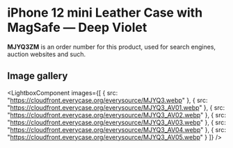 
# iPhone 12 mini Leather Case with MagSafe — Deep Violet

<Callout type='info' emoji='👉🏻'>**MJYQ3ZM** is an order number for this product, used for search engines, auction websites and such.</Callout>

## Image gallery

<LightboxComponent
    images={[
      {
        src: "https://cloudfront.everycase.org/everysource/MJYQ3.webp"
      },
      {
        src: "https://cloudfront.everycase.org/everysource/MJYQ3_AV01.webp"
      },
      {
        src: "https://cloudfront.everycase.org/everysource/MJYQ3_AV02.webp"
      },
      {
        src: "https://cloudfront.everycase.org/everysource/MJYQ3_AV03.webp"
      },
      {
        src: "https://cloudfront.everycase.org/everysource/MJYQ3_AV04.webp"
      },
      {
        src: "https://cloudfront.everycase.org/everysource/MJYQ3_AV05.webp"
      }
    ]}
  />
